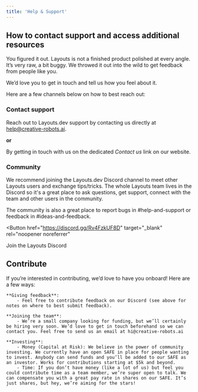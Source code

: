 ```yaml
---
title: 'Help & Support'
---
```


## How to contact support and access additional resources

You figured it out. Layouts is not a finished product polished at every angle.
It’s very raw, a bit buggy. We throwed it out into the wild to get feedback from people like you.

We’d love you to get in touch and tell us how you feel about it. 

Here are a few channels below on how to best reach out:

 
### Contact support
Reach out to Layouts.dev support by contacting us directly at help@creative-robots.ai.

**or**

By getting in touch with us on the dedicated _Contact us_ link on our website.

### Community 

We recommend joining the Layouts.dev Discord channel to meet other Layouts users and exchange tips/tricks. 
The whole Layouts team lives in the Discord so it's a great place to ask questions, get support, connect with the team and other users in the community. 

The community is also a great place to report bugs in #help-and-support or feedback in #ideas-and-feedback.

<Button
  href="https://discord.gg/Rv4FzkUF8D"
  target="_blank"
  rel="noopener noreferrer"
>
  Join the Layouts Discord
</Button>


## Contribute 

If you’re interested in contributing, we’d love to have you onboard!
Here are a few ways:

    **Giving feedback**:
        - Feel free to contribute feedback on our Discord (see above for notes on where to best submit feedback).
    
    **Joining the team**: 
        - We’re a small company looking for funding, but we’ll certainly be hiring very soon. We’d love to get in touch beforehand so we can contact you. Feel free to send us an email at hi@creative-robots.ai
   
    **Investing**: 
        - Money (Capital at Risk): We believe in the power of community investing. We currently have an open SAFE in place for people wanting to invest. Anybody can send funds and you’ll be added to our SAFE as an investor. Works for contributions starting at $5k and beyond.
        - Time: If you don’t have money (like a lot of us) but feel you could contribute time as a team member, we’re super open to talk. We can compensate you with a great pay rate in shares on our SAFE. It’s just shares, but hey, we’re aiming for the stars!